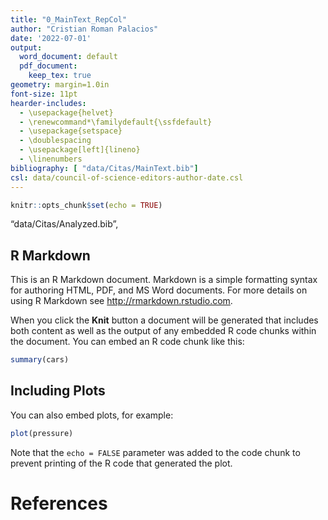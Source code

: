 ```yaml
---
title: "0_MainText_RepCol"
author: "Cristian Roman Palacios"
date: '2022-07-01'
output: 
  word_document: default
  pdf_document:
    keep_tex: true
geometry: margin=1.0in
font-size: 11pt
hearder-includes:
  - \usepackage{helvet}
  - \renewcommand*\familydefault{\ssfdefault}
  - \usepackage{setspace}
  - \doublespacing
  - \usepackage[left]{lineno}
  - \linenumbers
bibliography: [ "data/Citas/MainText.bib"]
csl: data/council-of-science-editors-author-date.csl
---
```


```r
knitr::opts_chunk$set(echo = TRUE)
```


"data/Citas/Analyzed.bib",

## R Markdown


This is an R Markdown document. Markdown is a simple formatting syntax for authoring HTML, PDF, and MS Word documents. For more details on using R Markdown see <http://rmarkdown.rstudio.com>.

When you click the **Knit** button a document will be generated that includes both content as well as the output of any embedded R code chunks within the document. You can embed an R code chunk like this:

```r
summary(cars)
```

## Including Plots

You can also embed plots, for example:

```r
plot(pressure)
```

Note that the `echo = FALSE` parameter was added to the code chunk to prevent printing of the R code that generated the plot.


# References



